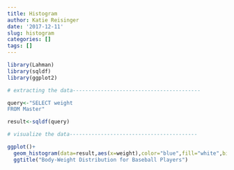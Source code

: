 ```yaml
---
title: Histogram
author: Katie Reisinger
date: '2017-12-11'
slug: histogram
categories: []
tags: []
---
```


```r
library(Lahman)
library(sqldf)
library(ggplot2)
```

```r
# extracting the data-----------------------------------------

query<-"SELECT weight
FROM Master"

result<-sqldf(query)

# visualize the data-----------------------------------------

ggplot()+
  geom_histogram(data=result,aes(x=weight),color="blue",fill="white",bins=50)+
  ggtitle("Body-Weight Distribution for Baseball Players")
```

